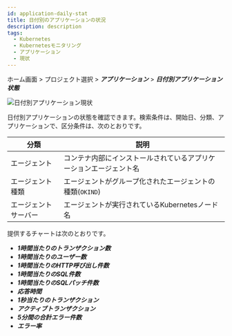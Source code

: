 ```yaml
---
id: application-daily-stat
title: 日付別のアプリケーションの状況
description: description
tags:
  - Kubernetes
  - Kubernetesモニタリング
  - アプリケーション
  - 現状
---
```


ホーム画面 > プロジェクト選択 > **_アプリケーション_** > **_日付別アプリケーション状態_**

![日付別アプリケーション現状](https://img.whatap.io/media/images/whatap_kubernetes_application_daily_app_stat.png)

日付別アプリケーションの状態を確認できます。検索条件は、開始日、分類、アプリケーションで、区分条件は、次のとおりです。

| 分類          | 説明                                              |
| ----------- | ----------------------------------------------- |
| エージェント      | コンテナ内部にインストールされているアプリケーションエージェント名               |
| エージェント種類    | エージェントがグループ化されたエージェントの種類(`OKIND`)               |
| エージェントサーバー  | エージェントが実行されているKubernetesノード名                    |

提供するチャートは次のとおりです。

-   **_1時間当たりのトランザクション数_**
-   **_1時間当たりのユーザー数_**
-   **_1時間当たりのHTTP呼び出し件数_**
-   **_1時間当たりのSQL件数_**
-   **_1時間当たりのSQLパッチ件数_**
-   **_応答時間_**
-   **_1秒当たりのトランザクション_**
-   **_アクティブトランザクション_**
-   **_5分間の合計エラー件数_**
-   **_エラー率_**
